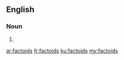 ==English==

===Noun===
{{head|en|noun plural form}}

# {{plural of|factoid|lang=en}}

[[ar:factoids]]
[[fr:factoids]]
[[ku:factoids]]
[[my:factoids]]